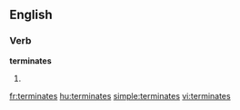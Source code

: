 
==English==

===Verb===
'''terminates'''

# {{third-person singular of|[[terminate]]}}

[[fr:terminates]]
[[hu:terminates]]
[[simple:terminates]]
[[vi:terminates]]